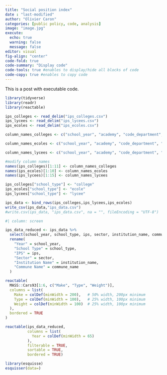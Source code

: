 ```yaml
---
title: "Social position index"
date : "last-modified"
author: "Olivier Caron"
categories: [public policy, code, analysis]
image: "image.jpg"
execute:
  echo: true
  warning: false
  message: false
editor: visual
fig-align: "center"
code-fold: true
code-summary: "Display code"
code-tools: true #enables to display/hide all blocks of code
code-copy: true #enables to copy code
---
```


This is a post with executable code.

```r
library(tidyverse)
library(readr)
library(reactable)
```

```r
ips_colleges <- read_delim("ips_colleges.csv")
ips_lycees <- read_delim("ips_lycees.csv")
ips_ecoles <- read_delim("ips_ecoles.csv")
```
```r
column_names_colleges <- c("school_year", "academy", "code_department", "department", "uai", "institution_name", "insee_code_commune", "commune_name", "sector", "ips", "sd_ips")

column_names_ecoles <- c("school_year", "academy", "code_department", "department", "uai", "institution_name", "insee_code_commune", "commune_name", "sector", "ips")

column_names_lycees <- c("school_year", "academy", "code_department", "department", "uai", "institution_name", "insee_code_commune", "commune_name", "sector", "lycee_type", "ips_gt", "ipd_pro", "ips", "sd_ips_gt", "sd_ips_pro")

#modify column names
names(ips_colleges)[1:11] <- column_names_colleges
names(ips_ecoles)[1:10] <- column_names_ecoles
names(ips_lycees)[1:15] <- column_names_lycees

ips_colleges["school_type"] <- "college"
ips_ecoles["school_type"] <- "ecole"
ips_lycees["school_type"] <- "lycee"

ips_data <- bind_rows(ips_colleges,ips_lycees,ips_ecoles)
write_csv(ips_data,"ips_data.csv")
#write.csv(ips_data, "ips_data.csv", na = "", fileEncoding = "UTF-8")
```
```r
#| column: screen

ips_data_reduced <- ips_data %>%
  select(school_year, school_type, ips, sector, institution_name, commune_name) %>%
  rename(
    "Year" = school_year,
    "School Type" = school_type,
    "IPS" = ips,
    "Sector" = sector,
    "Institution Name" = institution_name,
    "Commune Name" = commune_name
  )

reactable(
  MASS::Cars93[1:6, c("Make", "Type", "Weight")],
  columns = list(
    Make = colDef(minWidth = 200),   # 50% width, 200px minimum
    Type = colDef(minWidth = 100),   # 25% width, 100px minimum
    Weight = colDef(minWidth = 100)  # 25% width, 100px minimum
  ),
  bordered = TRUE
)

reactable(ips_data_reduced,
          columns = list(
            Year = colDef(minWidth = 65)
          ),
          filterable = TRUE,
          sortable = TRUE,
          bordered = TRUE)
```



```r
library(esquisse)
esquisser(data=)


```

